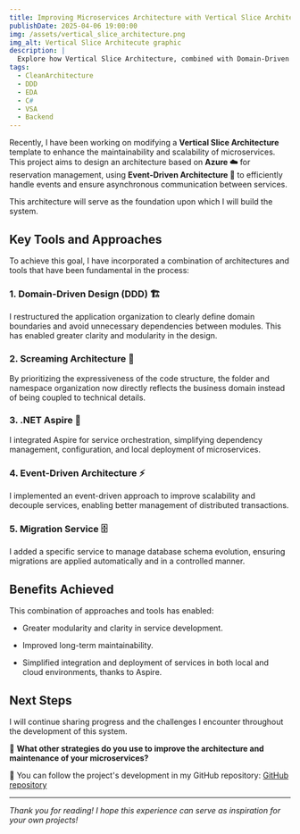 ```yaml
---
title: Improving Microservices Architecture with Vertical Slice Architecture  
publishDate: 2025-04-06 19:00:00
img: /assets/vertical_slice_architecture.png
img_alt: Vertical Slice Architecute graphic
description: |
  Explore how Vertical Slice Architecture, combined with Domain-Driven Design and Event-Driven Architecture, enhances the scalability and maintainability of microservices in a hotel reservation system.
tags:
  - CleanArchitecture
  - DDD
  - EDA
  - C#
  - VSA
  - Backend
---
```


Recently, I have been working on modifying a **Vertical Slice Architecture** template to enhance the maintainability and scalability of microservices. This project aims to design an architecture based on **Azure ☁️** for reservation management, using **Event-Driven Architecture 🔄** to efficiently handle events and ensure asynchronous communication between services.  

This architecture will serve as the foundation upon which I will build the system.  

## Key Tools and Approaches  

To achieve this goal, I have incorporated a combination of architectures and tools that have been fundamental in the process:  

### 1. **Domain-Driven Design (DDD) 🏗️**  

I restructured the application organization to clearly define domain boundaries and avoid unnecessary dependencies between modules. This has enabled greater clarity and modularity in the design.  

### 2. **Screaming Architecture 📢**  

By prioritizing the expressiveness of the code structure, the folder and namespace organization now directly reflects the business domain instead of being coupled to technical details.  

### 3. **.NET Aspire 🚀**  

I integrated Aspire for service orchestration, simplifying dependency management, configuration, and local deployment of microservices.  

### 4. **Event-Driven Architecture ⚡**  

I implemented an event-driven approach to improve scalability and decouple services, enabling better management of distributed transactions.  

### 5. **Migration Service 🗄️**  

I added a specific service to manage database schema evolution, ensuring migrations are applied automatically and in a controlled manner.  

## Benefits Achieved  

This combination of approaches and tools has enabled:  

- Greater modularity and clarity in service development.

- Improved long-term maintainability.  

- Simplified integration and deployment of services in both local and cloud environments, thanks to Aspire.  

## Next Steps  

I will continue sharing progress and the challenges I encounter throughout the development of this system.  

💬 **What other strategies do you use to improve the architecture and maintenance of your microservices?**  

📌 You can follow the project's development in my GitHub repository: [GitHub repository](https://github.com/TempooDev/Booking)  

---  
_Thank you for reading! I hope this experience can serve as inspiration for your own projects!_
